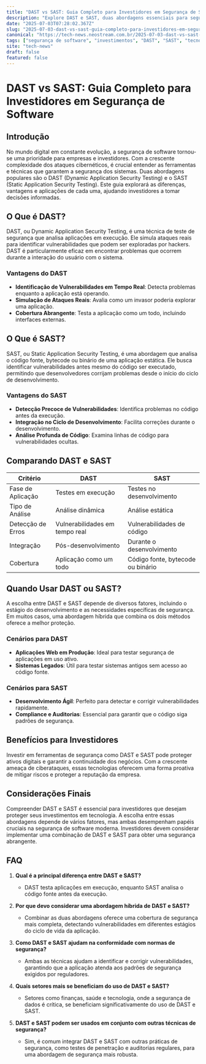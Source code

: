 ```yaml
---
title: "DAST vs SAST: Guia Completo para Investidores em Segurança de Software"
description: "Explore DAST e SAST, duas abordagens essenciais para segurança de software. Descubra suas diferenças, benefícios e como aplicá-las para proteger investimentos em tecnologia."
date: "2025-07-03T07:28:02.367Z"
slug: "2025-07-03-dast-vs-sast-guia-completo-para-investidores-em-seguranca-de-software"
canonical: "https://tech-news.neostream.com.br/2025-07-03-dast-vs-sast-guia-completo-para-investidores-em-seguranca-de-software"
tags: ["segurança de software", "investimentos", "DAST", "SAST", "tecnologia"]
site: "tech-news"
draft: false
featured: false
---
```


# DAST vs SAST: Guia Completo para Investidores em Segurança de Software

## Introdução

No mundo digital em constante evolução, a segurança de software tornou-se uma prioridade para empresas e investidores. Com a crescente complexidade dos ataques cibernéticos, é crucial entender as ferramentas e técnicas que garantem a segurança dos sistemas. Duas abordagens populares são o DAST (Dynamic Application Security Testing) e o SAST (Static Application Security Testing). Este guia explorará as diferenças, vantagens e aplicações de cada uma, ajudando investidores a tomar decisões informadas.

## O Que é DAST?

DAST, ou Dynamic Application Security Testing, é uma técnica de teste de segurança que analisa aplicações em execução. Ele simula ataques reais para identificar vulnerabilidades que podem ser exploradas por hackers. DAST é particularmente eficaz em encontrar problemas que ocorrem durante a interação do usuário com o sistema.

### Vantagens do DAST
- **Identificação de Vulnerabilidades em Tempo Real**: Detecta problemas enquanto a aplicação está operando.
- **Simulação de Ataques Reais**: Avalia como um invasor poderia explorar uma aplicação.
- **Cobertura Abrangente**: Testa a aplicação como um todo, incluindo interfaces externas.

## O Que é SAST?

SAST, ou Static Application Security Testing, é uma abordagem que analisa o código fonte, bytecode ou binário de uma aplicação estática. Ele busca identificar vulnerabilidades antes mesmo do código ser executado, permitindo que desenvolvedores corrijam problemas desde o início do ciclo de desenvolvimento.

### Vantagens do SAST
- **Detecção Precoce de Vulnerabilidades**: Identifica problemas no código antes da execução.
- **Integração no Ciclo de Desenvolvimento**: Facilita correções durante o desenvolvimento.
- **Análise Profunda de Código**: Examina linhas de código para vulnerabilidades ocultas.

## Comparando DAST e SAST

| Critério             | DAST                                | SAST                                |
|----------------------|-------------------------------------|-------------------------------------|
| Fase de Aplicação    | Testes em execução                  | Testes no desenvolvimento           |
| Tipo de Análise      | Análise dinâmica                    | Análise estática                    |
| Detecção de Erros    | Vulnerabilidades em tempo real      | Vulnerabilidades de código          |
| Integração           | Pós-desenvolvimento                 | Durante o desenvolvimento           |
| Cobertura            | Aplicação como um todo              | Código fonte, bytecode ou binário   |

## Quando Usar DAST ou SAST?

A escolha entre DAST e SAST depende de diversos fatores, incluindo o estágio do desenvolvimento e as necessidades específicas de segurança. Em muitos casos, uma abordagem híbrida que combina os dois métodos oferece a melhor proteção.

### Cenários para DAST
- **Aplicações Web em Produção**: Ideal para testar segurança de aplicações em uso ativo.
- **Sistemas Legados**: Útil para testar sistemas antigos sem acesso ao código fonte.

### Cenários para SAST
- **Desenvolvimento Ágil**: Perfeito para detectar e corrigir vulnerabilidades rapidamente.
- **Compliance e Auditorias**: Essencial para garantir que o código siga padrões de segurança.

## Benefícios para Investidores

Investir em ferramentas de segurança como DAST e SAST pode proteger ativos digitais e garantir a continuidade dos negócios. Com a crescente ameaça de ciberataques, essas tecnologias oferecem uma forma proativa de mitigar riscos e proteger a reputação da empresa.

## Considerações Finais

Compreender DAST e SAST é essencial para investidores que desejam proteger seus investimentos em tecnologia. A escolha entre essas abordagens depende de vários fatores, mas ambas desempenham papéis cruciais na segurança de software moderna. Investidores devem considerar implementar uma combinação de DAST e SAST para obter uma segurança abrangente.

## FAQ

1. **Qual é a principal diferença entre DAST e SAST?**
   - DAST testa aplicações em execução, enquanto SAST analisa o código fonte antes da execução.

2. **Por que devo considerar uma abordagem híbrida de DAST e SAST?**
   - Combinar as duas abordagens oferece uma cobertura de segurança mais completa, detectando vulnerabilidades em diferentes estágios do ciclo de vida da aplicação.

3. **Como DAST e SAST ajudam na conformidade com normas de segurança?**
   - Ambas as técnicas ajudam a identificar e corrigir vulnerabilidades, garantindo que a aplicação atenda aos padrões de segurança exigidos por reguladores.

4. **Quais setores mais se beneficiam do uso de DAST e SAST?**
   - Setores como finanças, saúde e tecnologia, onde a segurança de dados é crítica, se beneficiam significativamente do uso de DAST e SAST.

5. **DAST e SAST podem ser usados em conjunto com outras técnicas de segurança?**
   - Sim, é comum integrar DAST e SAST com outras práticas de segurança, como testes de penetração e auditorias regulares, para uma abordagem de segurança mais robusta.